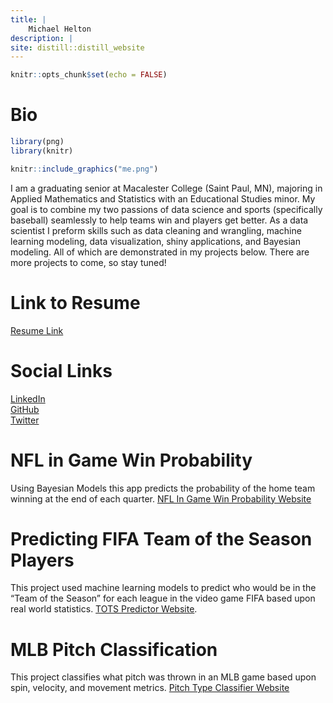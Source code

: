 ```yaml
---
title: |
    Michael Helton
description: |
site: distill::distill_website
---
```


```r
knitr::opts_chunk$set(echo = FALSE)
```

# Bio

```r
library(png)
library(knitr)
```

::: {.floatting}

```r
knitr::include_graphics("me.png")
```

I am a graduating senior at Macalester College (Saint Paul, MN), majoring in Applied Mathematics and Statistics with an Educational Studies minor.  My goal is to combine my two passions of data science and sports (specifically baseball) seamlessly to help teams win and players get better.  As a data scientist I preform skills such as data cleaning and wrangling, machine learning modeling, data visualization, shiny applications, and Bayesian modeling.  All of which are demonstrated in my projects below.  There are more projects to come, so stay tuned!

:::

# Link to Resume
[Resume Link](https://github.com/michaelhetlo/Resume/blob/main/Michael%20Helton%20Resume%202021.pdf)

# Social Links
[LinkedIn](https://www.linkedin.com/in/michaelhelton156/)\
[GitHub](https://github.com/michaelhetlo)\
[Twitter](https://twitter.com/michaelhelto)\

# NFL in Game Win Probability
 Using Bayesian Models this app predicts the probability of the home team winning at the end of each quarter. [NFL In Game Win Probability Website](https://michaelhelton.shinyapps.io/FootballPredictionApp/)

# Predicting FIFA Team of the Season Players
 This project used machine learning models to predict who would be in the "Team of the Season" for each league in the video game FIFA based upon real world statistics. [TOTS Predictor Website](https://totspredictor.netlify.app/).

# MLB Pitch Classification
 This project classifies what pitch was thrown in an MLB game based upon spin, velocity, and movement metrics. [Pitch Type Classifier Website](https://pitchpredictormachinelearning.netlify.app/)
